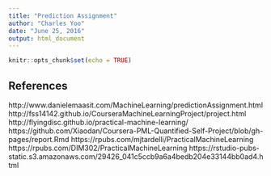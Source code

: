 ```yaml
---
title: "Prediction Assignment"
author: "Charles Yoo"
date: "June 25, 2016"
output: html_document
---
```


```r
knitr::opts_chunk$set(echo = TRUE)
```

## References

http://www.danielemaasit.com/MachineLearning/predictionAssignment.html  
http://fss14142.github.io/CourseraMachineLearningProject/project.html  
http://flyingdisc.github.io/practical-machine-learning/
https://github.com/Xiaodan/Coursera-PML-Quantified-Self-Project/blob/gh-pages/report.Rmd
https://rpubs.com/mjtardelli/PracticalMachineLearning
https://rpubs.com/DIM302/PracticalMachineLearning
https://rstudio-pubs-static.s3.amazonaws.com/29426_041c5ccb9a6a4bedb204e33144bb0ad4.html